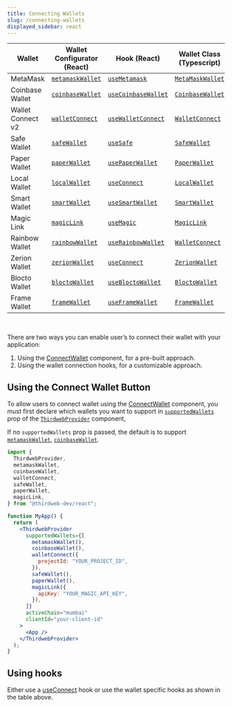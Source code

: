 ```yaml
---
title: Connecting Wallets
slug: /connecting-wallets
displayed_sidebar: react
---
```


| Wallet            | Wallet Configurator (React)                     | Hook (React)                                          | Wallet Class (Typescript)                    |
| ----------------- | ----------------------------------------------- | ----------------------------------------------------- | -------------------------------------------- |
| MetaMask          | [`metamaskWallet`](/react/react.metamaskWallet) | [`useMetamask`](/react/react.usemetamask)             | [`MetaMaskWallet`](/wallet/metamask)         |
| Coinbase Wallet   | [`coinbaseWallet`](/react/react.coinbasewallet) | [`useCoinbaseWallet`](/react/react.usecoinbasewallet) | [`CoinbaseWallet`](/wallet/coinbase-wallet)  |
| Wallet Connect v2 | [`walletConnect`](/react/react.walletconnect)   | [`useWalletConnect`](/react/react.usewalletconnect)   | [`WalletConnect`](/wallet/wallet-connect-v2) |
| Safe Wallet       | [`safeWallet`](/react/react.safewallet)         | [`useSafe`](/react/react.usesafe)                     | [`SafeWallet`](/wallet/safe)                 |
| Paper Wallet      | [`paperWallet`](/react/react.paperwallet)       | [`usePaperWallet`](/react/react.usepaperwallet)       | [`PaperWallet`](/wallet/paper)               |
| Local Wallet      | [`localWallet`](/react/react.localwallet)       | [`useConnect`](/react/react.useconnect)               | [`LocalWallet`](/wallet/local-wallet)        |
| Smart Wallet      | [`smartWallet`](/react/react.smartwallet)       | [`useSmartWallet`](/react/react.usesmartwallet)       | [`SmartWallet`](/wallet/smart-wallet)        |
| Magic Link        | [`magicLink`](/react/react.magiclink)           | [`useMagic`](/react/react.usemagic)                   | [`MagicLink`](/wallet/magic)                 |
| Rainbow Wallet    | [`rainbowWallet`](/react/react.rainbowWallet)   | [`useRainbowWallet`](/react/react.userainbowwallet)   | [`WalletConnect`](/wallet/wallet-connect-v2) |
| Zerion Wallet     | [`zerionWallet`](/react/react.zerion)           | [`useConnect`](/react/react.useConnect)               | [`ZerionWallet`](/wallet/zerion-wallet)      |
| Blocto Wallet     | [`bloctoWallet`](/react/react.blocto)           | [`useBloctoWallet`](/react/react.usebloctowallet)     | [`BloctoWallet`](/wallet/blocto)             |
| Frame Wallet      | [`frameWallet`](/react/react.frame)             | [`useFrameWallet`](/react/react.useframewallet)       | [`FrameWallet`](/wallet/frame)               |

<br />

There are two ways you can enable user&rsquo;s to connect their wallet with your application:

1. Using the [ConnectWallet](/react/react.connectwallet) component, for a pre-built approach.
2. Using the wallet connection hooks, for a customizable approach.

## Using the Connect Wallet Button

To allow users to connect wallet using the [ConnectWallet](/react/react.connectwallet) component, you must first declare which wallets you want to support in [`supportedWallets`](/react/react.thirdwebprovider#supportedwallets-optional) prop of the [`ThirdwebProvider`](/react/react.thirdwebprovider) component,

If no `supportedWallets` prop is passed, the default is to support [`metamaskWallet`](/react/react.metamaskWallet), [`coinbaseWallet`](/react/react.coinbasewallet).

```jsx
import {
  ThirdwebProvider,
  metamaskWallet,
  coinbaseWallet,
  walletConnect,
  safeWallet,
  paperWallet,
  magicLink,
} from "@thirdweb-dev/react";

function MyApp() {
  return (
    <ThirdwebProvider
      supportedWallets={[
        metamaskWallet(),
        coinbaseWallet(),
        walletConnect({
          projectId: "YOUR_PROJECT_ID",
        }),
        safeWallet(),
        paperWallet(),
        magicLink({
          apiKey: "YOUR_MAGIC_API_KEY",
        }),
      ]}
      activeChain="mumbai"
      clientId="your-client-id"
    >
      <App />
    </ThirdwebProvider>
  );
}
```

## Using hooks

Either use a [useConnect](/react/react.useconnect) hook or use the wallet specific hooks as shown in the table above.
